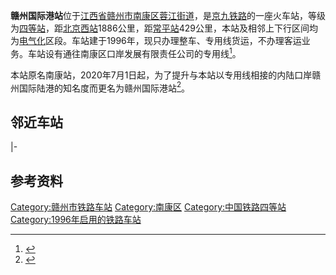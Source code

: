 {{Infobox China railway station
| 车站名称 = 赣州国际港站
| 车站名称拼音 = Ganzhouguojigang
| 英文名称 = Ganzhouguojigang Railway Station
|former=南康站
| 车站代码 = 25670<ref>根据《中华人民共和国铁路车站代码》（GB/T10302-2010）</ref>
| 电报码 = NAG
| 拼音码 = NKA
|address = [[江西省|江西省]][[赣州市|赣州市]][[南康区|南康区]][[蓉江街道|蓉江街道]]
| 坐标 = {{coord|25|40|59|N|114|47|09|E|display=inline,title}}
| 归属 = [[南昌铁路局|南昌铁路局]][[赣州车务段|赣州车务段]]
| 线路 = [[京九铁路|京九铁路]]、[[赣韶铁路|赣韶铁路]]
| 车站等级 = [[四等站_(中国)|四等站]]
| name = 
}} 
'''赣州国际港站'''位于[[江西省|江西省]][[赣州市|赣州市]][[南康区|南康区]][[蓉江街道|蓉江街道]]，是[[京九铁路|京九铁路]]的一座火车站，等级为[[四等站_(中国)|四等站]]，距[[北京西站|北京西站]]1886公里，距[[常平站|常平站]]429公里，本站及相邻上下行区间均为[[电气化|电气化]]区段。车站建于1996年，现只办理整车、专用线货运，不办理客运业务。车站设有通往南康区口岸发展有限责任公司的专用线<ref name="95306info">{{cite web|url=http://hyfw.95306.cn/hyinfo/action/FwcszsAction_index?type=1|title=营业站服务信息查询|publisher=中国铁路95306网|accessdate=2020-09-17|archive-date=2018-09-14|archive-url=https://web.archive.org/web/20180914133603/http://hyfw.95306.cn/hyinfo/action/FwcszsAction_index?type=1|dead-url=no}}</ref>。

本站原名南康站，2020年7月1日起，为了提升与本站以专用线相接的内陆口岸赣州国际陆港的知名度而更名为赣州国际港站<ref>{{Cite web|title=京九线南康站正式更名为赣州国际港站|url=https://www.ganzhou.gov.cn/c100022/2020-07/03/content_32bbbb49a86145058e7e162fc7615723.shtml|accessdate=2020-09-16|author=客家新闻网|date=2020-07-03|format=|publisher=|language=}}</ref>。

==邻近车站==
{{Start rail box|[[中国铁路|中国铁路]]}}
{{s-inop|[[赣州南站|赣州南站]]|京九线{{站|北京西}}方向<br />赣韶线{{站|赣州}}方向|rows=2}}
{{s-line|[[京九铁路|京九铁路]]<br />← 15km 赣州国际港站 20km →}}
{{s-inop|[[龙回站|龙回站]]|{{站|常平}}方向}}
|-
{{s-line|[[赣韶铁路|赣韶铁路]]<br />赣州国际港站}}
{{s-inop|[[楼子下线路所|楼子下线路所]]|{{站|韶关东}}方向}}
{{End box}}

==参考资料==
{{reflist}}

{{京九铁路}}
{{赣韶铁路}}
{{赣州车务段}}

[[Category:赣州市铁路车站|Category:赣州市铁路车站]]
[[Category:南康区|Category:南康区]]
[[Category:中国铁路四等站|Category:中国铁路四等站]]
[[Category:1996年启用的铁路车站|Category:1996年启用的铁路车站]]